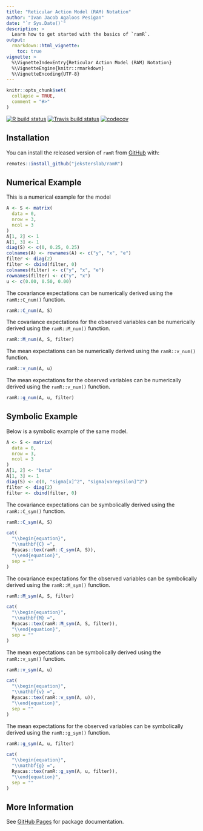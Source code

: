 ```yaml
---
title: "Reticular Action Model (RAM) Notation"
author: "Ivan Jacob Agaloos Pesigan"
date: "`r Sys.Date()`"
description: >
  Learn how to get started with the basics of `ramR`.
output:
  rmarkdown::html_vignette:
    toc: true
vignette: >
  %\VignetteIndexEntry{Reticular Action Model (RAM) Notation}
  %\VignetteEngine{knitr::rmarkdown}
  %\VignetteEncoding{UTF-8}
---
```


```r
knitr::opts_chunk$set(
  collapse = TRUE,
  comment = "#>"
)
```

<!-- badges: start -->
[![R build status](https://github.com/jeksterslab/ramR/workflows/R-CMD-check/badge.svg?branch=master)](https://github.com/jeksterslab/ramR/actions?workflow=R-CMD-check)
[![Travis build status](https://travis-ci.com/jeksterslab/ramR.svg?branch=master)](https://travis-ci.com/jeksterslab/ramR)
[![codecov](https://codecov.io/github/jeksterslab/ramR/branch/master/graphs/badge.svg)](https://codecov.io/github/jeksterslab/ramR) 
<!-- badges: end -->

## Installation

You can install the released version of `ramR` from [GitHub](https://github.com/jeksterslab/ramR) with:

```r
remotes::install_github("jeksterslab/ramR")
```

## Numerical Example

This is a numerical example for the model

\begin{equation}
  y = \alpha + \beta x + \varepsilon \\
  y = 0 + 0.50 x + \varepsilon
\end{equation}


```r
A <- S <- matrix(
  data = 0,
  nrow = 3,
  ncol = 3
)
A[1, 2] <- 1
A[1, 3] <- 1
diag(S) <- c(0, 0.25, 0.25)
colnames(A) <- rownames(A) <- c("y", "x", "e")
filter <- diag(2)
filter <- cbind(filter, 0)
colnames(filter) <- c("y", "x", "e")
rownames(filter) <- c("y", "x")
u <- c(0.00, 0.50, 0.00)
```

The covariance expectations
can be numerically derived using the `ramR::C_num()` function.

```r
ramR::C_num(A, S)
```

The covariance expectations for the observed variables
can be numerically derived using the `ramR::M_num()` function.

```r
ramR::M_num(A, S, filter)
```

The mean expectations
can be numerically derived using the `ramR::v_num()` function.

```r
ramR::v_num(A, u)
```

The mean expectations for the observed variables
can be numerically derived using the `ramR::v_num()` function.

```r
ramR::g_num(A, u, filter)
```

## Symbolic Example

Below is a symbolic example of the same model.

```r
A <- S <- matrix(
  data = 0,
  nrow = 3,
  ncol = 3
)
A[1, 2] <- "beta"
A[1, 3] <- 1
diag(S) <- c(0, "sigma[x]^2", "sigma[varepsilon]^2")
filter <- diag(2)
filter <- cbind(filter, 0)
```

The covariance expectations
can be symbolically derived using the `ramR::C_sym()` function.

```r
ramR::C_sym(A, S)
```

```r
cat(
  "\\begin{equation}",
  "\\mathbf{C} =",
  Ryacas::tex(ramR::C_sym(A, S)),
  "\\end{equation}",
  sep = ""
)
```

The covariance expectations for the observed variables
can be symbolically derived using the `ramR::M_sym()` function.

```r
ramR::M_sym(A, S, filter)
```

```r
cat(
  "\\begin{equation}",
  "\\mathbf{M} =",
  Ryacas::tex(ramR::M_sym(A, S, filter)),
  "\\end{equation}",
  sep = ""
)
```

The mean expectations
can be symbolically derived using the `ramR::v_sym()` function.

```r
ramR::v_sym(A, u)
```

```r
cat(
  "\\begin{equation}",
  "\\mathbf{v} =",
  Ryacas::tex(ramR::v_sym(A, u)),
  "\\end{equation}",
  sep = ""
)
```

The mean expectations for the observed variables
can be symbolically derived using the `ramR::g_sym()` function.

```r
ramR::g_sym(A, u, filter)
```

```r
cat(
  "\\begin{equation}",
  "\\mathbf{g} =",
  Ryacas::tex(ramR::g_sym(A, u, filter)),
  "\\end{equation}",
  sep = ""
)
```

## More Information

See [GitHub Pages](https://jeksterslab.github.io/ramR/index.html)
for package documentation.
